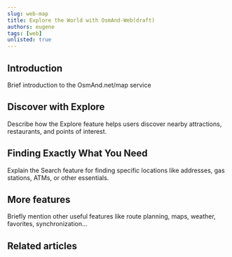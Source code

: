 ```yaml
---
slug: web-map
title: Explore the World with OsmAnd-Web(draft)
authors: eugene
tags: [web]
unlisted: true
---
```



## Introduction

Brief introduction to the OsmAnd.net/map service

## Discover with Explore

Describe how the Explore feature helps users discover nearby attractions, restaurants, and points of interest.

## Finding Exactly What You Need

Explain the Search feature for finding specific locations like addresses, gas stations, ATMs, or other essentials.

## More features

Briefly mention other useful features like route planning, maps, weather, favorites, synchronization...

## Related articles